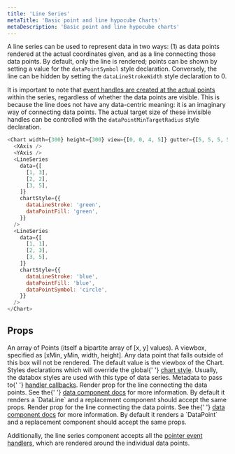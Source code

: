 ```yaml
---
title: 'Line Series'
metaTitle: 'Basic point and line hypocube Charts'
metaDescription: 'Basic point and line hypocube charts'
---
```


A line series can be used to represent data in two ways: (1) as data points rendered at the actual coordinates given, and as a line connecting those data points. By default, only the line is rendered; points can be shown by setting a value for the `dataPointSymbol` style declaration. Conversely, the line can be hidden by setting the `dataLineStrokeWidth` style declaration to 0.

It is important to note that [event handles are created at the actual points](../interaction/pointer-events) within the series, regardless of whether the data points are visible. This is because the line does not have any data-centric meaning: it is an imaginary way of connecting data points. The actual target size of these invisible handles can be controlled with the `dataPointMinTargetRadius` style declaration.

```javascript react-live=true
<Chart width={300} height={300} view={[0, 0, 4, 5]} gutter={[5, 5, 5, 5]}>
  <XAxis />
  <YAxis />
  <LineSeries
    data={[
      [1, 3],
      [2, 2],
      [3, 5],
    ]}
    chartStyle={{
      dataLineStroke: 'green',
      dataPointFill: 'green',
    }}
  />
  <LineSeries
    data={[
      [1, 1],
      [2, 3],
      [3, 5],
    ]}
    chartStyle={{
      dataLineStroke: 'blue',
      dataPointFill: 'blue',
      dataPointSymbol: 'circle',
    }}
  />
</Chart>
```

## Props


<PropDef name="data" type="Point[]" required>
  An array of Points (itself a bipartite array of [x, y] values).
</PropDef>
<PropDef name="view" type="[number, number, number, number]">
  A viewbox, specified as [xMin, yMin, width, height]. Any data point that falls
  outside of this box will not be rendered. The default value is the viewbox of
  the Chart.
</PropDef>
<PropDef name="chartStyle">
  Styles declarations which will override the global{' '}
  <a href="./2-chart-style#databoxes">chart style</a>. Usually, the databox
  styles are used with this type of data series.
</PropDef>
<PropDef name="handlerMeta" type="Record<any>">
  Metadata to pass to{' '}
  <a href="../interaction/pointer-events">handler callbacks</a>.
</PropDef>
<PropDef name="renderLine" type="React.Component<{ data; chartStyle }>">
  Render prop for the line connecting the data points. See the{' '}
  <a href="../composing-charts/1-data-components">data component docs</a> for
  more information. By default it renders a `DataLine` and a replacement
  component should accept the same props.
</PropDef>
<PropDef
  name="renderPoint"
  type="React.Component<{ x: number; y: number; chartStyle }>"
>
  Render prop for the line connecting the data points. See the{' '}
  <a href="../composing-charts/1-data-components">data component docs</a> for
  more information. By default it renders a `DataPoint` and a replacement
  component should accept the same props.
</PropDef>

Additionally, the line series component accepts all the [pointer event handlers](../interaction/1-pointer-events), which are rendered around the individual data points.
